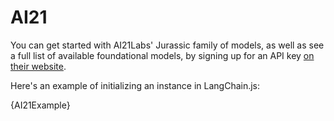 # AI21

You can get started with AI21Labs' Jurassic family of models, as well as see a full list of available foundational models, by signing up for an API key [on their website](https://www.ai21.com/).

Here's an example of initializing an instance in LangChain.js:


<CodeBlock language="typescript">{AI21Example}</CodeBlock>